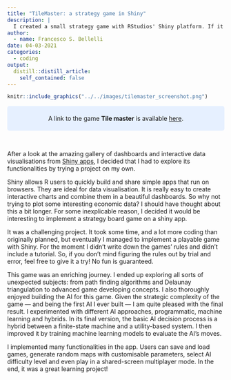 ```yaml
---
title: "TileMaster: a strategy game in Shiny"
description: |
  I created a small strategy game with RStudios' Shiny platform. If it can run a data dashboard, why not a strategy game?
author:
  - name: Francesco S. Bellelli
date: 04-03-2021
categories:
  - coding
output:
  distill::distill_article:
    self_contained: false
---
```



```r
knitr::include_graphics("../../images/tilemaster_screenshot.png")
```


<style>
div.blue { background-color:#e6f0ff; border-radius: 5px; padding: 20px}
</style>


<div class = "blue"><center>A link to the game **Tile master** is available [here](https://fbellelli.shinyapps.io/TileMaster/). </center></div>
<br>

After a look at the amazing gallery of dashboards and interactive data visualisations from [Shiny apps](https://shiny.rstudio.com/), I decided that I had to explore its functionalities by trying a project on my own.

Shiny allows R users to quickly build and share simple apps that run on browsers. They are ideal for data visualisation. It is really easy to create interactive charts and combine them in a beautiful dashboards. So why not trying to plot some interesting economic data? I should have thought about this a bit longer. For some inexplicable reason, I decided it would be interesting to implement a strategy board game on a shiny app. 

It was a challenging project. It took some time, and a lot more coding than originally planned, but eventually I managed to implement a playable game with Shiny. For the moment I didn't write down the games' rules and didn't include a tutorial. So, if you don't mind figuring the rules out by trial and error, feel free to give it a try! No fun is guaranteed.

This game was an enriching journey. I ended up exploring all sorts of unexpected subjects: from path finding algorithms and Delaunay triangulation to advanced game developing concepts. I also thoroughly enjoyed building the AI for this game. Given the strategic complexity of the game --- and being the first AI I ever built --- I am quite pleased with the final result. I experimented with different AI approaches, programmatic, machine learning and hybrids. In its final version, the basic AI decision process is a hybrid between a finite-state machine and a utility-based system. I then improved it by training machine learning models to evaluate the AI's moves. 

I implemented many functionalities in the app. Users can save and load games, generate random maps with customisable parameters, select AI difficulty level and even play in a shared-screen multiplayer mode. In the end, it was a great learning project! 


